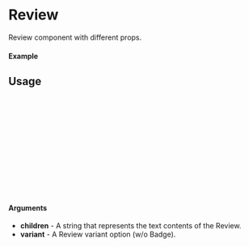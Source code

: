 
<Meta of={Review} title="Review" />

# Review

Review component with different props.

#### Example

<Canvas of={Review.Default} />

## Usage

```ts
import {Review} from "@dreampipcom/oneiros";

const Example = () => {
  return (
      <Review
        variant={EReviewVariant.DEFAULT}
      >
        4.5/5
      </Review>
  );
};

export default Example;
```

#### Arguments

- **children** - A string that represents the text contents of the Review.
- **variant** - A Review variant option (w/o Badge).